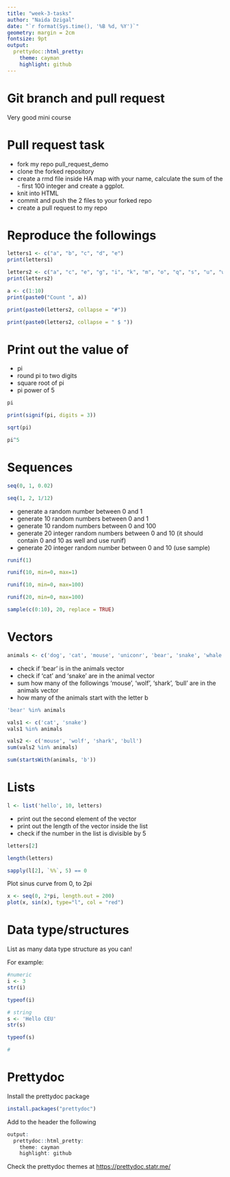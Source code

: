 ```yaml
---
title: "week-3-tasks"
author: "Naida Dzigal"
date: "`r format(Sys.time(), '%B %d, %Y')`"
geometry: margin = 2cm
fontsize: 9pt
output:
  prettydoc::html_pretty:
    theme: cayman
    highlight: github
---
```


# Git branch and pull request

Very good mini course \href{https://www.youtube.com/watch?v=RGOj5yH7evk}{here}

# Pull request task

-   fork my repo pull_request_demo
-   clone the forked repository
-   create a rmd file inside HA map with your name, calculate the sum of the -   first 100 integer and create a ggplot.
-   knit into HTML
-   commit and push the 2 files to your forked repo
-   create a pull request to my repo

# Reproduce the followings

```r
letters1 <- c("a", "b", "c", "d", "e")
print(letters1)
```

```r
letters2 <- c("a", "c", "e", "g", "i", "k", "m", "o", "q", "s", "u", "w", "y")
print(letters2)
```

```r
a <- c(1:10)
print(paste0("Count ", a))
```

```r
print(paste0(letters2, collapse = "#"))
```

```r
print(paste0(letters2, collapse = " $ "))
```

# Print out the value of

-   pi
-   round pi to two digits
-   square root of pi
-   pi power of 5

```r
pi
```

```r
print(signif(pi, digits = 3))
```

```r
sqrt(pi)
```

```r
pi^5
```

# Sequences

```r
seq(0, 1, 0.02)  
```

```r
seq(1, 2, 1/12)  
```

-   generate a random number between 0 and 1
-   generate 10 random numbers between 0 and 1
-   generate 10 random numbers between 0 and 100
-   generate 20 integer random numbers between 0 and 10 (it should contain 0 and 10 as well and use runif)
-   generate 20 integer random number between 0 and 10 (use sample)

```r
runif(1)
```


```r
runif(10, min=0, max=1)
```

```r
runif(10, min=0, max=100)
```

```r
runif(20, min=0, max=100)
```

```r
sample(c(0:10), 20, replace = TRUE)
```

# Vectors

```r
animals <- c('dog', 'cat', 'mouse', 'uniconr', 'bear', 'snake', 'whale', 'bull' )
```

-   check if ‘bear’ is in the animals vector
-   check if ‘cat’ and ‘snake’ are in the animal vector
-   sum how many of the followings ‘mouse’, ‘wolf’, ‘shark’, ‘bull’ are in the animals vector
-   how many of the animals start with the letter b

```r
'bear' %in% animals
```

```r
vals1 <- c('cat', 'snake')
vals1 %in% animals
```

```r
vals2 <- c('mouse', 'wolf', 'shark', 'bull')
sum(vals2 %in% animals)
```

```r
sum(startsWith(animals, 'b'))
```

# Lists

```r
l <- list('hello', 10, letters)
```

-   print out the second element of the vector
-   print out the length of the vector inside the list
-   check if the number in the list is divisible by 5

```r
letters[2]
```


```r
length(letters)
```

```r
sapply(l[2], `%%`, 5) == 0
```

Plot sinus curve from 0, to 2pi 

```r
x <- seq(0, 2*pi, length.out = 200)
plot(x, sin(x), type="l", col = "red")
```

# Data type/structures

List as many data type structure as you can!

For example:

```r
#numeric
i <- 3
str(i)
```


```r
typeof(i)
```

```r
# string
s <- 'Hello CEU'
str(s)
```

```r
typeof(s)
```


```r
#
```

# Prettydoc

Install the prettydoc package

```r
install.packages("prettydoc")
```

Add to the header the following

```r
output:
  prettydoc::html_pretty:
    theme: cayman
    highlight: github
```


Check the prettydoc themes at [https://prettydoc.statr.me/](https://prettydoc.statr.me/)

